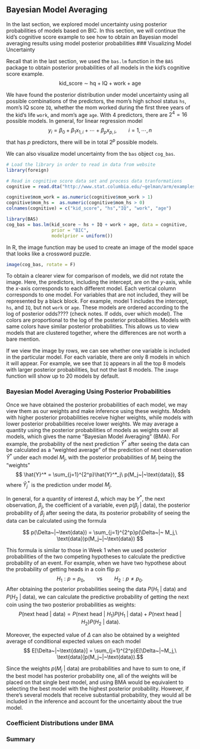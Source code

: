 ## Bayesian Model Averaging

In the last section, we explored model uncertainty using posterior probabilities of models based on BIC. In this section, we will continue the kid's cognitive score example to see how to obtain an Bayesian model averaging results using model posterior probabilities 
### Visualizing Model Uncertainty

Recall that in the last section, we used the `bas.lm` function in the `BAS` package to obtain posterior probabilities of all models in the kid's cognitive score example. 
$$ \text{kid_score} ~\sim~ \text{hq} + \text{IQ} + \text{work} + \text{age} $$

We have found the posterior distribution under model uncertainty using all possible combinations of the predictors, the mom's high school status `hs`, mom's IQ score `IQ`, whether the mom worked during the first three years of the kid's life `work`, and mom's age `age`. With 4 predictors, there are $2^4 = 16$ possible models. In general, for linear regression model
$$ y_i = \beta_0+\beta_1x_{1,i} + \cdots + \beta_px_{p,i},\qquad i = 1, \cdots,n$$
that has $p$ predictors, there will be in total $2^p$ possible models.

We can also visualize model uncertainty from the `bas` object `cog_bas`. 

```r
# Load the library in order to read in data from website
library(foreign)    

# Read in cognitive score data set and process data tranformations
cognitive = read.dta("http://www.stat.columbia.edu/~gelman/arm/examples/child.iq/kidiq.dta")

cognitive$mom_work = as.numeric(cognitive$mom_work > 1)
cognitive$mom_hs =  as.numeric(cognitive$mom_hs > 0)
colnames(cognitive) = c("kid_score", "hs","IQ", "work", "age")

library(BAS)
cog_bas = bas.lm(kid_score ~ hs + IQ + work + age, data = cognitive,
                 prior = "BIC",
                 modelprior = uniform())
```

In R, the image function may be used to create an image of the model space that looks like a crossword puzzle. 
```r
image(cog_bas, rotate = F)
```

To obtain a clearer view for comparison of models, we did not rotate the image. Here, the predictors, including the intercept, are on the $y$-axis, while the $x$-axis corresponds to each different model. Each vertical column corresponds to one model. For variables that are not included, they will be represented by a black block. For example, model 1 includes the intercept, `hs`, and `IQ`, but not `work` or `age`. These models are ordered according to the log of posterior odds???? (check notes. If odds, over which model). The colors are proportional to the log of the posterior probabilities. Models with same colors have similar posterior probabilities. This allows us to view models that are clustered together, where the differences are not worth a bare mention.

If we view the image by rows, we can see whether one variable is included in the particular model. For each variable, there are only 8 models in which it will appear. For example, we see that `IQ` appears in all the top 8 models with larger posterior probabilities, but not the last 8 models. The `image` function will show up to 20 models by default.

### Bayesian Model Averaging Using Posterior Probabilities

Once we have obtained the posterior probabilities of each model, we may view them as our weights and make inference using these weights. Models with higher posterior probabilities receive higher weights, while models with lower posterior probabilities receive lower weights. We may average a quantity using the posterior probabilities of models as weights over all models, which gives the name "Bayesian  Model Averaging" (BMA). For example, the probability of the next prediction $\hat{Y}^*$ after seeing the data can be calculated as a "weighted average" of the prediction of next observation $\hat{Y}^*$ under each model $M_j$, with the posterior probabilities of $M_j$ being the "weights"
$$ \hat{Y}^* = \sum_{j=1}^{2^p}\hat{Y}^*_j\ p(M_j~|~\text{data}), $$
where $\hat{Y}^*_j$ is the prediction under model $M_j$.

In general, for a quantity of interest $\Delta$, which may be $Y^*$, the next observation, $\beta_j$, the coefficient of a variable, even $p(\beta_j~|~\text{data})$, the posterior probability of $\beta_j$ after seeing the data, its posterior probability of seeing the data can be calculated using the formula

$$ p(\Delta~|~\text{data}) = \sum_{j=1}^{2^p}p(\Delta~|~ M_j,\ \text{data})p(M_j~|~\text{data}) $$

This formula is similar to those in Week 1 when we used posterior probabilities of the two competing hypotheses to calculate the predictive probability of an event. For example, when we have two hypothese about the probability of getting heads in a coin flip $p$:
$$ H_1: p=p_0,\qquad \text{vs}\qquad H_2: p\neq p_0. $$
After obtaining the posterior probabilities seeing the data $P(H_1~|~\text{data})$ and $P(H_2~|~\text{data})$, we can calculate the predictive probability of getting the next coin using the two posterior probabilities as weights:
$$ P(\text{next head}~|~\text{data}) = P(\text{next head}~|~H_1)P(H_1~|~\text{data})+P(\text{next head}~|~H_2)P(H_2~|~\text{data}). $$

Moreover, the expected value of $\Delta$ can also be obtained by a weighted average of conditional expected values on each model
$$ E[\Delta~|~\text{data}] = \sum_{j=1}^{2^p}E[\Delta~|~M_j,\ \text{data}]p(M_j~|~\text{data}).$$


Since the weights $p(M_j~|~\text{data})$ are probabilities and have to sum to one, if the best model has posterior probability one, all of the weights will be placed on that single best model, and using BMA would be equivalent to selecting the best model with the highest posterior probability. However, if there's several models that receive substantial probability, they would all be included in the inference and account for the uncertainty about the true model. 

### Coefficient Distributions under BMA

<!--
We can obtain summaries for the coefficients. This produces a table that is a Bayesian analogue to the regression coefficient summary from LM. The first column is the posterior mean of the coefficient, or the value that we expect under Bayesian model averaging, which would be used for prediction. The posterior SD, or standard deviation, provides a measure of the variability of the coefficient. And an approximate range of plausible values for each of the coefficients may be attained via the empirical rule, using the mean plus or minus two standard deviations. 
4:35
This applies if the posterior distribution is symmetric or unimodal. Last, we have the posterior probability that the coefficient is non-zero, which replaces the p value. Here, we can see that we are virtually certain that mom's IQ should be included, with a probability approximately 1. We're 61% sure that mom's high school should be included, while the probability that working and age are non-zero, taking into account uncertainty in the other variables, are 11% and 7% respectively. From the law of total probability, this means that there is a 0.93 probability that the coefficient for age is 0 after adjusting for all of the other variables. Now that we've looked at the collection of models, let's turn to visualizing plausible values for the coefficients, taking into account that there is uncertainty about the best model. 
5:30
This plot of the posterior distributions for each of the regression coefficients is displayed in a two by two table. Let's focus on the plot for mom's high school status. The vertical bar represents the posterior probability that the coefficient is 0, around 39%. The bell-shaped curve represents the density of plausible values from all the models where the coefficient was non-zero. This is scaled so that the height of the density for non-zero values is the probability that the coefficient is non-zero. For mom's IQ, the probability that the coefficient is non-zero is quite small, so no vertical bar is present. The range of plausible values is centered far from 0, also reflecting our beliefs after seeing the data that this variable is important. Mom's age has a much higher probability of being 0, hence the higher bar. And even for the models where it is forced into the model, the distribution overlaps 0. 
-->

### Summary

<!--
We have shown how Bayesian model averaging can be used to address model uncertainty using the ensemble of models for inference, rather than selecting a single model. We've applied this to the kid's cognitive score example using software in R. After successful completion of this module, you should be able to interpret the output under BMA. 
6:51
In this example we've illustrated the concepts using BIC and of reference prior on the coefficient. 
6:58
In the next collection of videos, we will explore alternative prior distributions as part of prior sensitivity. And we'll look at algorithms so explore the space of models when it is no longer possible to enumerate all possible models. 
-->
